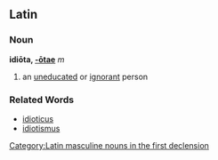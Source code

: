 ==Latin==
===Noun===
'''idiōta, [[Wiktionary Appendix:Latin first declension|-ōtae]]''' ''m''

#an [[uneducated]] or [[ignorant]] person
===Related Words===
*[[idioticus]]
*[[idiotismus]]

[[Category:Latin masculine nouns in the first declension]]